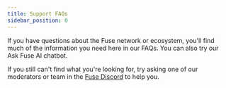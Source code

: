 ```yaml
---
title: Support FAQs
sidebar_position: 0
---
```


If you have questions about the Fuse network or ecosystem, you'll find much of the information you need here in our FAQs. You can also try our Ask Fuse AI chatbot.

If you still can't find what you're looking for, try asking one of our moderators or team in the [Fuse Discord](https://discord.com/invite/jpPMeSZ) to help you.
